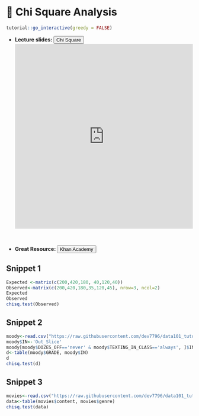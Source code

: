 # 🔖 Chi Square Analysis {#chitest}

<script src="files/js/dcl.js"></script>
<link rel="stylesheet" href="https://maxcdn.bootstrapcdn.com/bootstrap/3.4.1/css/bootstrap.min.css">
<script src="https://maxcdn.bootstrapcdn.com/bootstrap/3.4.1/js/bootstrap.min.js"></script>

```r
tutorial::go_interactive(greedy = FALSE)

```

- **Lecture slides: **     <button class="btn btn-primary" data-toggle="collapse" data-target="#CS12">Chi Square</button> 
<div id="CS12" class="collapse">
<embed src="https://docs.google.com/presentation/d/1h-h2S5lW6ReFwdeJKNflPpE0iCjoS08T0mpgSLiFv88/edit?usp=sharing" width="100%" height="500px"></embed>
</div>

<br>

- **Great Resource: **     <a href = "https://www.khanacademy.org/math/ap-statistics/chi-square-tests/chi-square-goodness-fit/v/chi-square-statistic" target="_blank"> <button class="btn btn-primary" data-toggle="collapse" data-target="#KH12">Khan Academy</button> </a>

## Snippet 1

```r
Expected <-matrix(c(200,420,180, 40,120,40))
Observed<-matrix(c(200,420,180,35,120,45), nrow=3, ncol=2)
Expected
Observed
chisq.test(Observed)
```

## Snippet 2

```r
moody<-read.csv("https://raw.githubusercontent.com/dev7796/data101_tutorial/main/files/dataset/moody2022_new.csv")
moody$IN<-'Out_Slice'
moody[moody$DOZES_OFF=='never' & moody$TEXTING_IN_CLASS=='always', ]$IN<-'In_Slice'
d<-table(moody$GRADE, moody$IN)
d
chisq.test(d)
```

## Snippet 3


```r
movies<-read.csv("https://raw.githubusercontent.com/dev7796/data101_tutorial/main/files/dataset/Movies2022F-4.csv")
data<-table(movies$content, movies$genre)
chisq.test(data)
```

